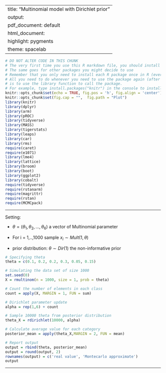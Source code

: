 
---
title: "Multinomial model with Dirichlet prior"
output:
  pdf_document: default
  html_document:
    highlight: pygments
    theme: spacelab
---

```r
# DO NOT ALTER CODE IN THIS CHUNK
# The very first time you use this R markdown file, you should install each of the packages below.
# The same goes for other packages you might decide to use
# Remember that you only need to install each R package once in R (ever -- unless you change computers).
# All you need to do whenever you need to use the package again (after restarting the R session),
# is to use the library function to call the package.
# For example, type install.packages("knitr") in the console to install the knitr package. 
knitr::opts_chunk$set(echo = TRUE, fig.pos = 'h', fig.align = 'center')
knitr::opts_chunk$set(fig.cap = "",  fig.path = "Plot")
library(knitr)
library(dplyr)
library(arm)
library(pROC)
library(tidyverse)
library(MASS)
library(tigerstats)
library(leaps)
library(car)
library(rms)
require(caret)
require(e1071)
library(lme4) 
library(lattice)
library(broom)
library(boot)
library(ggplot2)
library(cobalt)
require(tidyverse)
require(rstanarm)
require(magrittr)
require(rstan)
require(MCMCpack)
```

* * *

Setting: 

- $\theta = (\theta_1, \theta_2, ..., \theta_6)$ a vector of Multinomial parameter

- For i = 1,..,1000 sample $x_i \sim Mult(1, \theta)$

- prior distribution: $\theta \sim Dir(1)$ the non-informative prior

```r
# Specifying theta
theta = c(0.1, 0.2, 0.2, 0.3, 0.05, 0.15)

# Simulating the data set of size 1000
set.seed(0)
X = rmultinom(n = 1000, size = 1, prob = theta)
```

```r
# Count the number of elements in each class
count = apply(X, MARGIN = 1, FUN = sum)

# Dirichlet parameter update
alpha = rep(1,6) + count

# Sample 10000 theta from posterior distribution
theta_X = rdirichlet(10000, alpha)

# Calculate average value for each category
posterior_mean = apply(theta_X,MARGIN = 2, FUN = mean)

# Report output
output = rbind(theta, posterior_mean)
output = round(output, 2)
rownames(output) = c('real value', 'Montecarlo approximate')
output
```


* * *



